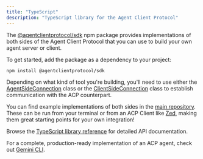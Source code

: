 ```yaml
---
title: "TypeScript"
description: "TypeScript library for the Agent Client Protocol"
---
```


The [@agentclientprotocol/sdk](https://www.npmjs.com/package/@agentclientprotocol/sdk) npm
package provides implementations of both sides of the Agent Client Protocol that
you can use to build your own agent server or client.

To get started, add the package as a dependency to your project:

```bash
npm install @agentclientprotocol/sdk
```

Depending on what kind of tool you're building, you'll need to use either the
[AgentSideConnection](https://agentclientprotocol.github.io/typescript-sdk/classes/AgentSideConnection.html)
class or the
[ClientSideConnection](https://agentclientprotocol.github.io/typescript-sdk/classes/ClientSideConnection.html)
class to establish communication with the ACP counterpart.

You can find example implementations of both sides in the [main repository](https://github.com/agentclientprotocol/typescript-sdk/tree/main/typescript/examples). These can be run from your terminal or from an ACP Client like [Zed](https://zed.dev), making them great starting points for your own integration!

Browse the [TypeScript library reference](https://agentclientprotocol.github.io/typescript-sdk) for detailed API documentation.

For a complete, production-ready implementation of an ACP agent, check out [Gemini CLI](https://github.com/google-gemini/gemini-cli/blob/main/packages/cli/src/zed-integration/zedIntegration.ts).
